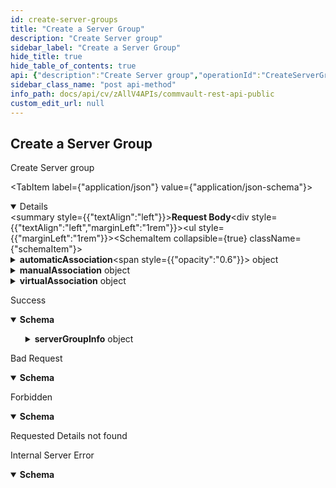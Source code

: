 ```yaml
---
id: create-server-groups
title: "Create a Server Group"
description: "Create Server group"
sidebar_label: "Create a Server Group"
hide_title: true
hide_table_of_contents: true
api: {"description":"Create Server group","operationId":"CreateServerGroups","responses":{"200":{"description":"Success","content":{"application/json":{"schema":{"properties":{"serverGroupInfo":{"properties":{"id":{"format":"int32","type":"integer","x-terraform-omitempty":true,"x-terraform-set-key":true},"name":{"nullable":true,"type":"string"}},"type":"object"}},"type":"object"}}}},"400":{"description":"Bad Request","content":{"application/json":{"schema":{"properties":{"errorCode":{"format":"int32","type":"integer"},"errorMessage":{"nullable":true,"type":"string"}},"type":"object"}}}},"403":{"description":"Forbidden","content":{"application/json":{"schema":{"properties":{"errorCode":{"format":"int32","type":"integer"},"errorMessage":{"nullable":true,"type":"string"}},"type":"object"}}}},"404":{"description":"Requested Details not found"},"500":{"description":"Internal Server Error","content":{"application/json":{"schema":{"properties":{"errorCode":{"format":"int32","type":"integer"},"errorMessage":{"nullable":true,"type":"string"}},"type":"object"}}}}},"tags":["ServerGroup"],"requestBody":{"content":{"application/json":{"schema":{"description":"Create a new server group, operation supported for three ServerGroupTypes MANUAL, AUTOMATIC, VIRTUAL_MACHINE","properties":{"automaticAssociation":{"properties":{"clientScope":{"properties":{"clientScopeType":{"enum":["COMMCELL","COMPANY","USER","USERGROUP"],"format":"","type":"string"},"entityInfo":{"properties":{"id":{"format":"int32","type":"integer","x-terraform-omitempty":true,"x-terraform-set-key":true},"name":{"nullable":true,"type":"string"}},"type":"object"}},"type":"object"},"confirmRuleChange":{"description":"Confirm that server group rule impacts server of a specific company smart client group only","type":"boolean"},"serverGroupRule":{"properties":{"match":{"enum":["AND","OR","NOT"],"format":"","type":"string"},"ruleGroup":{"description":"List of rule groups","items":{"properties":{"match":{"enum":["AND","OR","NOT"],"format":"","type":"string"},"rules":{"description":"List of rules","items":{"properties":{"matchCondition":{"enum":["IS_TRUE","IS_FALSE","CONTAINS","DOES_NOT_CONTAIN","IS","IS_NOT","STARTS_WITH","ENDS_WITH","EQUAL_TO","NOT_EQUAL_TO","GREATER_THAN","LESS_THAN","GREATER_THAN_OR_EQUAL_TO","LESS_THAN_OR_EQUAL_TO","BETWEEN","NOT_IN","ANY_IN_SELECTION","NOT_IN_SELECTION","IN","NOT_BETWEEN"],"format":"","type":"string"},"ruleName":{"enum":["APP_TYPE","CLIENT_GROUP","CLIENT_GROUPLIST","USES_LIBRARY","STORAGE_POLICY","STORAGE_POLICYLIST","BACKUP_ACTIVITY_ENABLED_FOR_CLIENT","CASE_MANAGER_CLIENTS","CLIENT_PROP","CLIENT_ACTS_AS_PROXY","CLIENT_ASSOCIATED_WITH_PLAN","CLIENT_BACKUP_ACTIVITY_ENABLED","CLIENT_BY_SCHEDULE_INTERVAL","CLIENT_CIDR_RANGE","CLIENTS_RELEASE16PLUS_SP_LEVEL_CONSTRAINT","CLIENT_DESCRIPTION","CLIENT_DISPLAY_NAME","CLIENT_EXCLUDED_FROM_SLA","CLIENTGROUP_NAME","CLIENT_CIDR_RANGE_IPV6","CLIENT_ISDELETEDVM","CLIENT_HAS_CONNECTIVITY_ISSUES","CLIENT_NAME","CLIENT_NEEDS_UPDATES","CLIENT_OFFLINE","CLIENT_ONLINE","CLIENT_ONLINE_IN_LAST_30_DAYS","CLIENT_ONLINE_IN_LAST_N_DAYS","CLIENT_USES_STORAGEPOLICY","CLIENT_VERSION","COMPARE_CLIENT_CS_VERSION","CLIENT_ASSOCIATED_ADUSERGROUP","IS_COMPANY_CLIENT","CLIENT_ASSOC_SCHDPOLICY","CLIENT_ASSOCIATED_TO_TOPOLOGY_WITH_REGION","VSA_BACKEDUP_CLIENT","CLIENT_INDEX_MAINFOLIST","CLIENT_OS_INFOLIST","CLIENT_BY_PERMISSION","CLIENT_BY_ROLE","VSA_DISCOVER_CLIENT","CLIENTGROUP_TAGLIST","CLIENT_MEETS_SLA","CLIENTS_OF_RESELLER","USERGROUPLIST","CLIENT_IDA_ASSOCIATED_ADUSERGROUP","CLIENT_WITH_ASSOCIATED_REGION","CLIENTS_WITH_ATTACHED_STORAGE","CLIENT_WITH_BACKUP_SCHEDULE","CLIENT_WITH_ENABLED_BACKUP_SCHEDULE","CLIENT_ENCRYPTION_STATE","CLIENT_FETSIZE_LE_10GB","CLIENT_IMPROPER_DECONF_SUBCLIENT","CLIENT_INDEXINGV1","CLIENT_INDEXINGV2","CLIENTINFRASTRUCTUREROLE_LIST","CLIENT_LICENSELIST","CLIENT_LONG_RUNNING_JOBS_N_DAYS","CLIENT_WITH_NO_ARCHIVE_DATA","CLIENTS_WITH_ONEPASS_ENABLED","CLIENT_WITH_ASSOCIATED_SP","CLIENT_WITH_SYNTHETICFULL_BACKUP","CLIENT_TAGLIST","IS_COMMCELL_CLIENT","COMPANY_CLIENT_ASSOCIATIONS","COMPANY_INSTALLED_CLIENT_ASSOCIATIONS","ANALYZER_SERVERS_CLIENT","DAYS_SINCE_CLIENT_CREATED","DAYS_SINCE_LAST_CLIENT_BKP","EXTERNAL_GROUP_CLIENT_OWNER","HAC_CLUSTER_CLIENT","HOST_NAME","MACLIENTS_WITH_STORAGEPOOLS","CLIENT_OWNER_INACTIVE_ADUSER","SOLR_SERVERS_CLIENT","LOCAL_GROUP_CLIENT_OWNER","MEDIAAGENT_HAS_LUCENE_INDEX_ROLELIST","MEDIAAGENT_HAS_LUCENE_INDEX_ROLES","MAS_FOR_CLIENTS_IN_GROUP","MAS_FOR_CLIENTS_IN_GROUPLIST","CLIENT_GATEWAY_FOR_INSTALLATION","OS_TYPE","OS_VERSION","PACKAGE_INSTALLED","PRODUCT_VERSION","PSEUDO_CLIENTS","RESTORE_ACTIVITY_ENABLED_FOR_CLIENT","SNAP_BACKUP_CLIENTS","CLIENT_CONSECUTIVE_BACKUP_FAILURES","SUBCLIENT_NAME","TIMEZONE","TIMEZONELIST","TIMEZONE_REGIONLIST","USER_CLIENT_OWNER","USER_CLIENT_ASSOCIATIONS","USER_DESCRIPTION_CONTAINS","USERGROUP_CLIENT_ASSOCIATIONS","USERGROUP_DESCRIPTION_CONTAINS","VM_NO_CONTENT","VMHYPER_IN_CLIENTGROUP"],"type":"string"},"ruleSecValue":{"description":"Secondary value used for BETWEEN and NOT_BETWEEN matchCondition. For ruleName which have enum values (like OS_TYPE), this is used to store displayName.","type":"string"},"ruleValue":{"description":"Primary value for the rule","type":"string"}},"type":"object"},"type":"array"}},"type":"object"},"type":"array"}},"type":"object"}},"type":"object"},"description":{"type":"string"},"manualAssociation":{"properties":{"associatedservers":{"description":"List of associated servers","items":{"properties":{"id":{"format":"int32","type":"integer","x-terraform-omitempty":true,"x-terraform-set-key":true},"name":{"nullable":true,"type":"string"}},"type":"object"},"type":"array"}},"type":"object"},"name":{"type":"string"},"serverGroupType":{"enum":["MANUAL","AUTOMATIC","VIRTUAL_MACHINE"],"format":"","type":"string"},"virtualAssociation":{"properties":{"rules":{"type":"object","properties":{"matchRule":{"description":"Enum which specifies the whether to match all rules or any of the rules","enum":["ALL","ANY"],"title":"MatchRule","type":"string"},"rules":{"items":{"properties":{"GUID":{"description":"GUID of the entity to be added as content","type":"string"},"condition":{"description":"Operation type for VM rules/filters","enum":["CONTAINS","DOES_NOT_CONTAIN","DOES_NOT_EQUAL","ENDS_WITH","EQUALS","STARTS_WITH"],"title":"RuleOperationType","type":"string"},"displayName":{"description":"The display name of the entity to be added","type":"string"},"name":{"description":"name of the VM to be added as content","type":"string"},"type":{"enum":["NONE","SERVER","RES_POOL","VAPP","DATACENTER","FOLDER","CLUSTER","DATASTORE","DATASTORE_CLUSTER","VM","VM_NAME","VM_GUEST_OS","VM_GUEST_HOST_NAME","CLUSTER_SHARED_VOLUMES","LOCAL_DISK","CLUSTER_DISK","UNPROTECTED_VMS","ROOT","FILE_SERVER","SMB_SHARE","TYPES_FOLDER","VM_FOLDER","SERVER_FOLDER","TEMPLATE_FOLDER","STORAGE_REPOSITORY_FOLDER","VAPPFOLDER","DATACENTER_FOLDER","CLUSTER_FOLDER","VM_POWER_STATE","VM_NOTES","VM_CUSTOM_ATTRIBUTE","NETWORK","USER","VM_TEMPLATE","TAG","TAG_CATEGORY","SUBCLIENT","CLIENT_GROUP","PROTECTION_DOMAIN","CONSISTENCY_GROUP","Instances_SIZE","ORGANIZATION","IMAGES","STORAGE_POLICY","DATABASE","TABLE","PROJECT","SELECTOR","MANAGED_BY","REPLICATION_MODE","METADATATAG","CATALOG","VAPPTEMPLATE","VOLUME"],"format":"","type":"string"},"value":{"description":"value for the few type of VM Content like powerstate","type":"string"}},"title":"RuleContent","type":"object"},"type":"array"}},"title":"RuleContent"},"virtualInstance":{"enum":["NONE","VMW","MICROSOFT","XEN_SERVER","AMAZON","AZURE","REDHAT","AZURE_V2","SCVMM","NUTANIX","ORACLE_VM","DOCKER","OPENSTACK","ORACLE_CLOUD","FUSIONCOMPUTE","VCLOUD","GOOGLE_CLOUD","AZURE_STACK","ALIBABA_CLOUD","ORACLE_CLOUD_INFRASTRUCTURE","KUBERNETES","REDHAT_OPENSHIFT","PROXMOX"],"format":"","type":"string"},"virtualServers":{"items":{"properties":{"id":{"format":"int32","type":"integer","x-terraform-omitempty":true,"x-terraform-set-key":true},"name":{"nullable":true,"type":"string"}},"type":"object"},"type":"array"}},"type":"object"}},"type":"object"}}}},"method":"post","path":"/V4/ServerGroup","servers":[{"url":"http://{hostname}/webconsole/api","variables":{"hostname":{"default":"localhost","description":"Webconsole"}}}],"securitySchemes":{"token":{"in":"header","name":"Authtoken","type":"apiKey"}},"jsonRequestBodyExample":{"automaticAssociation":{"clientScope":{"clientScopeType":"COMMCELL","entityInfo":{"id":0,"name":"string"}},"confirmRuleChange":true,"serverGroupRule":{"match":"AND","ruleGroup":[{"match":"AND","rules":[{"matchCondition":"IS_TRUE","ruleName":"APP_TYPE","ruleSecValue":"string","ruleValue":"string"}]}]}},"description":"string","manualAssociation":{"associatedservers":[{"id":0,"name":"string"}]},"name":"string","serverGroupType":"MANUAL","virtualAssociation":{"rules":{"matchRule":"ALL","rules":[{"GUID":"string","condition":"CONTAINS","displayName":"string","name":"string","type":"NONE","value":"string"}]},"virtualInstance":"NONE","virtualServers":[{"id":0,"name":"string"}]}},"info":{"version":"1.0.0","contact":{},"description":"## Welcome\n\nWelcome to Commvault's Rest APIs. You can explore our APIs in [Postman](https://getpostman.com) using the predefined requests we created\n\nThe current version of this documentation is **Commvault Platform Release 2022E**.\n\nYou can access LTS documentation here:\n\n[Feature Release 11.20](https://documenter.getpostman.com/view/2046098/UVR7KoPJ)\n\n[Feature Release 11.24](https://documenter.getpostman.com/view/2046098/UVR7KoPL)\n\nFor more V2 and Latest APIs, please visit your API Explorer page.  \n[*More Details*](http://documentation.commvault.com/commvault/v11/article?p=107350_1.htm)\n\n## Setup\n\nTo get started, [create an environment in Postman](https://www.getpostman.com/docs/environments), select that environment, and set your environment variables by entering necessary values in the `0 - Setup/Environment Setup` pre-request script ([documentation on pre-request scripts](http://www.getpostman.com/docs/pre_request_scripts)). Also, Some of our calls might have dependencies. `GET`/`PUT`/`DELETE` may only work after an item is created with a `POST`.\n\nThe same set of APIs can be used for both XML and JSON. If you want to get equivalent JSON for the XML, use our [API](https://api.commvault.com/#fe2fa795-dd7c-4416-857d-75704b52be8c) for conversion.\n\n**Note:** Swagger Documentation for V2/Latest APIs are present in the following URL:  \n`{ServerURL}/sandbox/apiexplorer`\n\n[*More Details*](http://documentation.commvault.com/commvault/v11/article?p=45551.htm)","title":"Commvault Rest API - Public"},"postman":{"name":"Create a Server Group","description":{"content":"Create Server group","type":"text/plain"},"url":{"path":["V4","ServerGroup"],"host":["{{baseUrl}}"],"query":[],"variable":[]},"header":[{"key":"Content-Type","value":"application/json"},{"key":"Accept","value":"application/json"}],"method":"POST","body":{"mode":"raw","raw":"\"\"","options":{"raw":{"language":"json"}}}}}
sidebar_class_name: "post api-method"
info_path: docs/api/cv/zAllV4APIs/commvault-rest-api-public
custom_edit_url: null
---
```



## Create a Server Group



Create Server group

<MimeTabs><TabItem label={"application/json"} value={"application/json-schema"}><details style={{}} data-collapsed={false} open={true}><summary style={{"textAlign":"left"}}><strong>Request Body</strong></summary><div style={{"textAlign":"left","marginLeft":"1rem"}}></div><ul style={{"marginLeft":"1rem"}}><SchemaItem collapsible={true} className={"schemaItem"}><details style={{}}><summary style={{}}><strong>automaticAssociation</strong><span style={{"opacity":"0.6"}}> object</span></summary><div style={{"marginLeft":"1rem"}}><SchemaItem collapsible={true} className={"schemaItem"}><details style={{}}><summary style={{}}><strong>clientScope</strong><span style={{"opacity":"0.6"}}> object</span></summary><div style={{"marginLeft":"1rem"}}><SchemaItem collapsible={false} name={"clientScopeType"} required={false} deprecated={undefined} schemaDescription={undefined} schemaName={"string"} qualifierMessage={"**Possible values:** [`COMMCELL`, `COMPANY`, `USER`, `USERGROUP`]"} defaultValue={undefined}></SchemaItem><SchemaItem collapsible={true} className={"schemaItem"}><details style={{}}><summary style={{}}><strong>entityInfo</strong><span style={{"opacity":"0.6"}}> object</span></summary><div style={{"marginLeft":"1rem"}}><SchemaItem collapsible={false} name={"id"} required={false} deprecated={undefined} schemaDescription={undefined} schemaName={"int32"} qualifierMessage={undefined} defaultValue={undefined}></SchemaItem><SchemaItem collapsible={false} name={"name"} required={false} deprecated={undefined} schemaDescription={undefined} schemaName={"string"} qualifierMessage={undefined} defaultValue={undefined}></SchemaItem></div></details></SchemaItem></div></details></SchemaItem><SchemaItem collapsible={false} name={"confirmRuleChange"} required={false} deprecated={undefined} schemaDescription={"Confirm that server group rule impacts server of a specific company smart client group only"} schemaName={"boolean"} qualifierMessage={undefined} defaultValue={undefined}></SchemaItem><SchemaItem collapsible={true} className={"schemaItem"}><details style={{}}><summary style={{}}><strong>serverGroupRule</strong><span style={{"opacity":"0.6"}}> object</span></summary><div style={{"marginLeft":"1rem"}}><SchemaItem collapsible={false} name={"match"} required={false} deprecated={undefined} schemaDescription={undefined} schemaName={"string"} qualifierMessage={"**Possible values:** [`AND`, `OR`, `NOT`]"} defaultValue={undefined}></SchemaItem><SchemaItem collapsible={true} className={"schemaItem"}><details style={{}}><summary style={{}}><strong>ruleGroup</strong><span style={{"opacity":"0.6"}}> object[]</span></summary><div style={{"marginLeft":"1rem"}}><div style={{"marginTop":".5rem","marginBottom":".5rem"}}>

List of rule groups

</div><SchemaItem collapsible={false} name={"match"} required={false} deprecated={undefined} schemaDescription={undefined} schemaName={"string"} qualifierMessage={"**Possible values:** [`AND`, `OR`, `NOT`]"} defaultValue={undefined}></SchemaItem><SchemaItem collapsible={true} className={"schemaItem"}><details style={{}}><summary style={{}}><strong>rules</strong><span style={{"opacity":"0.6"}}> object[]</span></summary><div style={{"marginLeft":"1rem"}}><div style={{"marginTop":".5rem","marginBottom":".5rem"}}>

List of rules

</div><SchemaItem collapsible={false} name={"matchCondition"} required={false} deprecated={undefined} schemaDescription={undefined} schemaName={"string"} qualifierMessage={"**Possible values:** [`IS_TRUE`, `IS_FALSE`, `CONTAINS`, `DOES_NOT_CONTAIN`, `IS`, `IS_NOT`, `STARTS_WITH`, `ENDS_WITH`, `EQUAL_TO`, `NOT_EQUAL_TO`, `GREATER_THAN`, `LESS_THAN`, `GREATER_THAN_OR_EQUAL_TO`, `LESS_THAN_OR_EQUAL_TO`, `BETWEEN`, `NOT_IN`, `ANY_IN_SELECTION`, `NOT_IN_SELECTION`, `IN`, `NOT_BETWEEN`]"} defaultValue={undefined}></SchemaItem><SchemaItem collapsible={false} name={"ruleName"} required={false} deprecated={undefined} schemaDescription={undefined} schemaName={"string"} qualifierMessage={"**Possible values:** [`APP_TYPE`, `CLIENT_GROUP`, `CLIENT_GROUPLIST`, `USES_LIBRARY`, `STORAGE_POLICY`, `STORAGE_POLICYLIST`, `BACKUP_ACTIVITY_ENABLED_FOR_CLIENT`, `CASE_MANAGER_CLIENTS`, `CLIENT_PROP`, `CLIENT_ACTS_AS_PROXY`, `CLIENT_ASSOCIATED_WITH_PLAN`, `CLIENT_BACKUP_ACTIVITY_ENABLED`, `CLIENT_BY_SCHEDULE_INTERVAL`, `CLIENT_CIDR_RANGE`, `CLIENTS_RELEASE16PLUS_SP_LEVEL_CONSTRAINT`, `CLIENT_DESCRIPTION`, `CLIENT_DISPLAY_NAME`, `CLIENT_EXCLUDED_FROM_SLA`, `CLIENTGROUP_NAME`, `CLIENT_CIDR_RANGE_IPV6`, `CLIENT_ISDELETEDVM`, `CLIENT_HAS_CONNECTIVITY_ISSUES`, `CLIENT_NAME`, `CLIENT_NEEDS_UPDATES`, `CLIENT_OFFLINE`, `CLIENT_ONLINE`, `CLIENT_ONLINE_IN_LAST_30_DAYS`, `CLIENT_ONLINE_IN_LAST_N_DAYS`, `CLIENT_USES_STORAGEPOLICY`, `CLIENT_VERSION`, `COMPARE_CLIENT_CS_VERSION`, `CLIENT_ASSOCIATED_ADUSERGROUP`, `IS_COMPANY_CLIENT`, `CLIENT_ASSOC_SCHDPOLICY`, `CLIENT_ASSOCIATED_TO_TOPOLOGY_WITH_REGION`, `VSA_BACKEDUP_CLIENT`, `CLIENT_INDEX_MAINFOLIST`, `CLIENT_OS_INFOLIST`, `CLIENT_BY_PERMISSION`, `CLIENT_BY_ROLE`, `VSA_DISCOVER_CLIENT`, `CLIENTGROUP_TAGLIST`, `CLIENT_MEETS_SLA`, `CLIENTS_OF_RESELLER`, `USERGROUPLIST`, `CLIENT_IDA_ASSOCIATED_ADUSERGROUP`, `CLIENT_WITH_ASSOCIATED_REGION`, `CLIENTS_WITH_ATTACHED_STORAGE`, `CLIENT_WITH_BACKUP_SCHEDULE`, `CLIENT_WITH_ENABLED_BACKUP_SCHEDULE`, `CLIENT_ENCRYPTION_STATE`, `CLIENT_FETSIZE_LE_10GB`, `CLIENT_IMPROPER_DECONF_SUBCLIENT`, `CLIENT_INDEXINGV1`, `CLIENT_INDEXINGV2`, `CLIENTINFRASTRUCTUREROLE_LIST`, `CLIENT_LICENSELIST`, `CLIENT_LONG_RUNNING_JOBS_N_DAYS`, `CLIENT_WITH_NO_ARCHIVE_DATA`, `CLIENTS_WITH_ONEPASS_ENABLED`, `CLIENT_WITH_ASSOCIATED_SP`, `CLIENT_WITH_SYNTHETICFULL_BACKUP`, `CLIENT_TAGLIST`, `IS_COMMCELL_CLIENT`, `COMPANY_CLIENT_ASSOCIATIONS`, `COMPANY_INSTALLED_CLIENT_ASSOCIATIONS`, `ANALYZER_SERVERS_CLIENT`, `DAYS_SINCE_CLIENT_CREATED`, `DAYS_SINCE_LAST_CLIENT_BKP`, `EXTERNAL_GROUP_CLIENT_OWNER`, `HAC_CLUSTER_CLIENT`, `HOST_NAME`, `MACLIENTS_WITH_STORAGEPOOLS`, `CLIENT_OWNER_INACTIVE_ADUSER`, `SOLR_SERVERS_CLIENT`, `LOCAL_GROUP_CLIENT_OWNER`, `MEDIAAGENT_HAS_LUCENE_INDEX_ROLELIST`, `MEDIAAGENT_HAS_LUCENE_INDEX_ROLES`, `MAS_FOR_CLIENTS_IN_GROUP`, `MAS_FOR_CLIENTS_IN_GROUPLIST`, `CLIENT_GATEWAY_FOR_INSTALLATION`, `OS_TYPE`, `OS_VERSION`, `PACKAGE_INSTALLED`, `PRODUCT_VERSION`, `PSEUDO_CLIENTS`, `RESTORE_ACTIVITY_ENABLED_FOR_CLIENT`, `SNAP_BACKUP_CLIENTS`, `CLIENT_CONSECUTIVE_BACKUP_FAILURES`, `SUBCLIENT_NAME`, `TIMEZONE`, `TIMEZONELIST`, `TIMEZONE_REGIONLIST`, `USER_CLIENT_OWNER`, `USER_CLIENT_ASSOCIATIONS`, `USER_DESCRIPTION_CONTAINS`, `USERGROUP_CLIENT_ASSOCIATIONS`, `USERGROUP_DESCRIPTION_CONTAINS`, `VM_NO_CONTENT`, `VMHYPER_IN_CLIENTGROUP`]"} defaultValue={undefined}></SchemaItem><SchemaItem collapsible={false} name={"ruleSecValue"} required={false} deprecated={undefined} schemaDescription={"Secondary value used for BETWEEN and NOT_BETWEEN matchCondition. For ruleName which have enum values (like OS_TYPE), this is used to store displayName."} schemaName={"string"} qualifierMessage={undefined} defaultValue={undefined}></SchemaItem><SchemaItem collapsible={false} name={"ruleValue"} required={false} deprecated={undefined} schemaDescription={"Primary value for the rule"} schemaName={"string"} qualifierMessage={undefined} defaultValue={undefined}></SchemaItem></div></details></SchemaItem></div></details></SchemaItem></div></details></SchemaItem></div></details></SchemaItem><SchemaItem collapsible={false} name={"description"} required={false} deprecated={undefined} schemaDescription={undefined} schemaName={"string"} qualifierMessage={undefined} defaultValue={undefined}></SchemaItem><SchemaItem collapsible={true} className={"schemaItem"}><details style={{}}><summary style={{}}><strong>manualAssociation</strong><span style={{"opacity":"0.6"}}> object</span></summary><div style={{"marginLeft":"1rem"}}><SchemaItem collapsible={true} className={"schemaItem"}><details style={{}}><summary style={{}}><strong>associatedservers</strong><span style={{"opacity":"0.6"}}> object[]</span></summary><div style={{"marginLeft":"1rem"}}><div style={{"marginTop":".5rem","marginBottom":".5rem"}}>

List of associated servers

</div><SchemaItem collapsible={false} name={"id"} required={false} deprecated={undefined} schemaDescription={undefined} schemaName={"int32"} qualifierMessage={undefined} defaultValue={undefined}></SchemaItem><SchemaItem collapsible={false} name={"name"} required={false} deprecated={undefined} schemaDescription={undefined} schemaName={"string"} qualifierMessage={undefined} defaultValue={undefined}></SchemaItem></div></details></SchemaItem></div></details></SchemaItem><SchemaItem collapsible={false} name={"name"} required={false} deprecated={undefined} schemaDescription={undefined} schemaName={"string"} qualifierMessage={undefined} defaultValue={undefined}></SchemaItem><SchemaItem collapsible={false} name={"serverGroupType"} required={false} deprecated={undefined} schemaDescription={undefined} schemaName={"string"} qualifierMessage={"**Possible values:** [`MANUAL`, `AUTOMATIC`, `VIRTUAL_MACHINE`]"} defaultValue={undefined}></SchemaItem><SchemaItem collapsible={true} className={"schemaItem"}><details style={{}}><summary style={{}}><strong>virtualAssociation</strong><span style={{"opacity":"0.6"}}> object</span></summary><div style={{"marginLeft":"1rem"}}><SchemaItem collapsible={true} className={"schemaItem"}><details style={{}}><summary style={{}}><strong>rules</strong><span style={{"opacity":"0.6"}}> object</span></summary><div style={{"marginLeft":"1rem"}}><SchemaItem collapsible={false} name={"matchRule"} required={false} deprecated={undefined} schemaDescription={"Enum which specifies the whether to match all rules or any of the rules"} schemaName={"MatchRule"} qualifierMessage={"**Possible values:** [`ALL`, `ANY`]"} defaultValue={undefined}></SchemaItem><SchemaItem collapsible={true} className={"schemaItem"}><details style={{}}><summary style={{}}><strong>rules</strong><span style={{"opacity":"0.6"}}> object[]</span></summary><div style={{"marginLeft":"1rem"}}><SchemaItem collapsible={false} name={"GUID"} required={false} deprecated={undefined} schemaDescription={"GUID of the entity to be added as content"} schemaName={"string"} qualifierMessage={undefined} defaultValue={undefined}></SchemaItem><SchemaItem collapsible={false} name={"condition"} required={false} deprecated={undefined} schemaDescription={"Operation type for VM rules/filters"} schemaName={"RuleOperationType"} qualifierMessage={"**Possible values:** [`CONTAINS`, `DOES_NOT_CONTAIN`, `DOES_NOT_EQUAL`, `ENDS_WITH`, `EQUALS`, `STARTS_WITH`]"} defaultValue={undefined}></SchemaItem><SchemaItem collapsible={false} name={"displayName"} required={false} deprecated={undefined} schemaDescription={"The display name of the entity to be added"} schemaName={"string"} qualifierMessage={undefined} defaultValue={undefined}></SchemaItem><SchemaItem collapsible={false} name={"name"} required={false} deprecated={undefined} schemaDescription={"name of the VM to be added as content"} schemaName={"string"} qualifierMessage={undefined} defaultValue={undefined}></SchemaItem><SchemaItem collapsible={false} name={"type"} required={false} deprecated={undefined} schemaDescription={undefined} schemaName={"string"} qualifierMessage={"**Possible values:** [`NONE`, `SERVER`, `RES_POOL`, `VAPP`, `DATACENTER`, `FOLDER`, `CLUSTER`, `DATASTORE`, `DATASTORE_CLUSTER`, `VM`, `VM_NAME`, `VM_GUEST_OS`, `VM_GUEST_HOST_NAME`, `CLUSTER_SHARED_VOLUMES`, `LOCAL_DISK`, `CLUSTER_DISK`, `UNPROTECTED_VMS`, `ROOT`, `FILE_SERVER`, `SMB_SHARE`, `TYPES_FOLDER`, `VM_FOLDER`, `SERVER_FOLDER`, `TEMPLATE_FOLDER`, `STORAGE_REPOSITORY_FOLDER`, `VAPPFOLDER`, `DATACENTER_FOLDER`, `CLUSTER_FOLDER`, `VM_POWER_STATE`, `VM_NOTES`, `VM_CUSTOM_ATTRIBUTE`, `NETWORK`, `USER`, `VM_TEMPLATE`, `TAG`, `TAG_CATEGORY`, `SUBCLIENT`, `CLIENT_GROUP`, `PROTECTION_DOMAIN`, `CONSISTENCY_GROUP`, `Instances_SIZE`, `ORGANIZATION`, `IMAGES`, `STORAGE_POLICY`, `DATABASE`, `TABLE`, `PROJECT`, `SELECTOR`, `MANAGED_BY`, `REPLICATION_MODE`, `METADATATAG`, `CATALOG`, `VAPPTEMPLATE`, `VOLUME`]"} defaultValue={undefined}></SchemaItem><SchemaItem collapsible={false} name={"value"} required={false} deprecated={undefined} schemaDescription={"value for the few type of VM Content like powerstate"} schemaName={"string"} qualifierMessage={undefined} defaultValue={undefined}></SchemaItem></div></details></SchemaItem></div></details></SchemaItem><SchemaItem collapsible={false} name={"virtualInstance"} required={false} deprecated={undefined} schemaDescription={undefined} schemaName={"string"} qualifierMessage={"**Possible values:** [`NONE`, `VMW`, `MICROSOFT`, `XEN_SERVER`, `AMAZON`, `AZURE`, `REDHAT`, `AZURE_V2`, `SCVMM`, `NUTANIX`, `ORACLE_VM`, `DOCKER`, `OPENSTACK`, `ORACLE_CLOUD`, `FUSIONCOMPUTE`, `VCLOUD`, `GOOGLE_CLOUD`, `AZURE_STACK`, `ALIBABA_CLOUD`, `ORACLE_CLOUD_INFRASTRUCTURE`, `KUBERNETES`, `REDHAT_OPENSHIFT`, `PROXMOX`]"} defaultValue={undefined}></SchemaItem><SchemaItem collapsible={true} className={"schemaItem"}><details style={{}}><summary style={{}}><strong>virtualServers</strong><span style={{"opacity":"0.6"}}> object[]</span></summary><div style={{"marginLeft":"1rem"}}><SchemaItem collapsible={false} name={"id"} required={false} deprecated={undefined} schemaDescription={undefined} schemaName={"int32"} qualifierMessage={undefined} defaultValue={undefined}></SchemaItem><SchemaItem collapsible={false} name={"name"} required={false} deprecated={undefined} schemaDescription={undefined} schemaName={"string"} qualifierMessage={undefined} defaultValue={undefined}></SchemaItem></div></details></SchemaItem></div></details></SchemaItem></ul></details></TabItem></MimeTabs><div><ApiTabs><TabItem label={"200"} value={"200"}><div>

Success

</div><div><MimeTabs schemaType={"response"}><TabItem label={"application/json"} value={"application/json"}><SchemaTabs><TabItem label={"Schema"} value={"Schema"}><details style={{}} data-collapsed={false} open={true}><summary style={{"textAlign":"left"}}><strong>Schema</strong></summary><div style={{"textAlign":"left","marginLeft":"1rem"}}></div><ul style={{"marginLeft":"1rem"}}><SchemaItem collapsible={true} className={"schemaItem"}><details style={{}}><summary style={{}}><strong>serverGroupInfo</strong><span style={{"opacity":"0.6"}}> object</span></summary><div style={{"marginLeft":"1rem"}}><SchemaItem collapsible={false} name={"id"} required={false} deprecated={undefined} schemaDescription={undefined} schemaName={"int32"} qualifierMessage={undefined} defaultValue={undefined}></SchemaItem><SchemaItem collapsible={false} name={"name"} required={false} deprecated={undefined} schemaDescription={undefined} schemaName={"string"} qualifierMessage={undefined} defaultValue={undefined}></SchemaItem></div></details></SchemaItem></ul></details></TabItem><TabItem label={"Example (from schema)"} value={"Example (from schema)"}><ResponseSamples responseExample={"{\n  \"serverGroupInfo\": {\n    \"id\": 0,\n    \"name\": \"string\"\n  }\n}"} language={"json"}></ResponseSamples></TabItem></SchemaTabs></TabItem></MimeTabs></div></TabItem><TabItem label={"400"} value={"400"}><div>

Bad Request

</div><div><MimeTabs schemaType={"response"}><TabItem label={"application/json"} value={"application/json"}><SchemaTabs><TabItem label={"Schema"} value={"Schema"}><details style={{}} data-collapsed={false} open={true}><summary style={{"textAlign":"left"}}><strong>Schema</strong></summary><div style={{"textAlign":"left","marginLeft":"1rem"}}></div><ul style={{"marginLeft":"1rem"}}><SchemaItem collapsible={false} name={"errorCode"} required={false} deprecated={undefined} schemaDescription={undefined} schemaName={"int32"} qualifierMessage={undefined} defaultValue={undefined}></SchemaItem><SchemaItem collapsible={false} name={"errorMessage"} required={false} deprecated={undefined} schemaDescription={undefined} schemaName={"string"} qualifierMessage={undefined} defaultValue={undefined}></SchemaItem></ul></details></TabItem><TabItem label={"Example (from schema)"} value={"Example (from schema)"}><ResponseSamples responseExample={"{\n  \"errorCode\": 0,\n  \"errorMessage\": \"string\"\n}"} language={"json"}></ResponseSamples></TabItem></SchemaTabs></TabItem></MimeTabs></div></TabItem><TabItem label={"403"} value={"403"}><div>

Forbidden

</div><div><MimeTabs schemaType={"response"}><TabItem label={"application/json"} value={"application/json"}><SchemaTabs><TabItem label={"Schema"} value={"Schema"}><details style={{}} data-collapsed={false} open={true}><summary style={{"textAlign":"left"}}><strong>Schema</strong></summary><div style={{"textAlign":"left","marginLeft":"1rem"}}></div><ul style={{"marginLeft":"1rem"}}><SchemaItem collapsible={false} name={"errorCode"} required={false} deprecated={undefined} schemaDescription={undefined} schemaName={"int32"} qualifierMessage={undefined} defaultValue={undefined}></SchemaItem><SchemaItem collapsible={false} name={"errorMessage"} required={false} deprecated={undefined} schemaDescription={undefined} schemaName={"string"} qualifierMessage={undefined} defaultValue={undefined}></SchemaItem></ul></details></TabItem><TabItem label={"Example (from schema)"} value={"Example (from schema)"}><ResponseSamples responseExample={"{\n  \"errorCode\": 0,\n  \"errorMessage\": \"string\"\n}"} language={"json"}></ResponseSamples></TabItem></SchemaTabs></TabItem></MimeTabs></div></TabItem><TabItem label={"404"} value={"404"}><div>

Requested Details not found

</div><div></div></TabItem><TabItem label={"500"} value={"500"}><div>

Internal Server Error

</div><div><MimeTabs schemaType={"response"}><TabItem label={"application/json"} value={"application/json"}><SchemaTabs><TabItem label={"Schema"} value={"Schema"}><details style={{}} data-collapsed={false} open={true}><summary style={{"textAlign":"left"}}><strong>Schema</strong></summary><div style={{"textAlign":"left","marginLeft":"1rem"}}></div><ul style={{"marginLeft":"1rem"}}><SchemaItem collapsible={false} name={"errorCode"} required={false} deprecated={undefined} schemaDescription={undefined} schemaName={"int32"} qualifierMessage={undefined} defaultValue={undefined}></SchemaItem><SchemaItem collapsible={false} name={"errorMessage"} required={false} deprecated={undefined} schemaDescription={undefined} schemaName={"string"} qualifierMessage={undefined} defaultValue={undefined}></SchemaItem></ul></details></TabItem><TabItem label={"Example (from schema)"} value={"Example (from schema)"}><ResponseSamples responseExample={"{\n  \"errorCode\": 0,\n  \"errorMessage\": \"string\"\n}"} language={"json"}></ResponseSamples></TabItem></SchemaTabs></TabItem></MimeTabs></div></TabItem></ApiTabs></div>
      